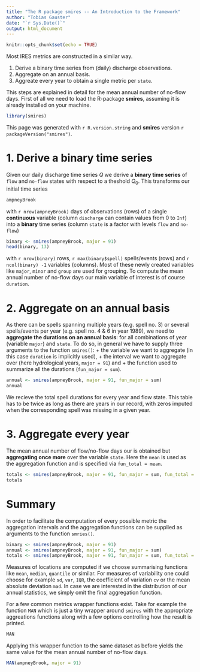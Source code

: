 ```yaml
---
title: "The R package smires -- An Introduction to the Framework"
author: "Tobias Gauster"
date: "`r Sys.Date()`" 
output: html_document
---
```


```r
knitr::opts_chunk$set(echo = TRUE)
```

Most IRES metrics are constructed in a similar way. 

 1. Derive a binary time series from (daily) discharge observations. 
 2. Aggregate on an annual basis.
 3. Aggreate every year to obtain a single metric per `state`.

This steps are explained in detail for the mean annual number of no-flow days. First of all we need to load the R-package **smires**, assuming it is already installed on your machine. 


```r
library(smires)
```

This page was generated with `r R.version.string` and **smires** version `r packageVersion("smires")`. 



# 1. Derive a binary time series

Given our daily discharge time series $Q$ we derive a **binary time series** of `flow` and `no-flow` states with respect to a theshold $Q_0$. This transforms our initial time series 
```r
ampneyBrook
```
with `r nrow(ampneyBrook)` days of observations (rows) of a single **continuous** variable (column `discharge` can contain values from 0 to `Inf`) into a **binary** time series (column `state` is a factor with levels `flow` and `no-flow`)
```r
binary <- smires(ampneyBrook, major = 91)
head(binary, 13)
```
with `r nrow(binary)` rows, `r max(binary$spell)` spells/events (rows) and `r ncol(binary) -1` variables (columns). Most of these newly created variables like `major`, `minor` and `group` are used for grouping. To compute the mean annual number of no-flow days our main variable of interest is of course `duration`. 

# 2. Aggregate on an annual basis

As there can be spells spanning multiple years (e.g. spell no. 3) or several spells/events per year (e.g. spell no. 4 & 6 in year 1989), we need to **aggregate the durations on an annual basis**: for all combinations of year (variable `major`) and `state`. To do so, in general we have to supply three arguments to the function `smires()`:
    + the variable we want to aggregate (in this case `duration` is implicitly used),
    + the interval we want to aggregate over (here hydrological years, `major = 91`) and
    + the function used to summarize all the durations (`fun_major = sum`).  
```r
annual <- smires(ampneyBrook, major = 91, fun_major = sum)
annual
```
We recieve the total spell durations for every year and flow state. This table has to be twice as long as there are years in our record, with zeros imputed when the corresponding spell was missing in a given year. 


# 3. Aggregate every year

The mean annual number of flow/no-flow days our is obtained but **aggregating once more** over the variable `state`. Here the `mean` is used as the aggregation function and is specified via `fun_total = mean`. 

```r
totals <- smires(ampneyBrook, major = 91, fun_major = sum, fun_total = mean)
totals
```


# Summary
In order to facilitate the computation of every possible metric the aggregation intervals and the aggregation functions can be supplied as arguments to the function `smries()`. 

```r
binary <- smires(ampneyBrook, major = 91)
annual <- smires(ampneyBrook, major = 91, fun_major = sum)
totals <- smires(ampneyBrook, major = 91, fun_major = sum, fun_total = mean)
```

Measures of locations are computed if we choose summarising functions like `mean`, `median`, `quantile` or similar. For measures of variability one could choose for example `sd`, `var`, `IQR`, the coefficient of variation `cv` or the mean absolute deviation `mad`. In case we are interested in the distribution of our annual statistics, we simply omit the final aggregation function. 


For a few common metrics wrapper functions exist. Take for example the function `MAN` which is just a tiny wrapper around `smires` with the appropriate aggreations functions along with a few options controlling how the result is printed.  
```r
MAN
```

Applying this wrapper function to the same dataset as before yields the same value for the mean annual number of no-flow days. 
```r
MAN(ampneyBrook, major = 91)
```
